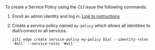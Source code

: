 
To create a Service Policy using the CLI issue the following commands.

1. Enroll an admin identity and log in. [Link to instructions](/reference/40-command-line/login.mdx)

1. Create a service policy named `my-policy` which allows all identities to dial/connect to all services.

    ```text
    ziti edge create service-policy my-policy Dial --identity-roles '#all' --service-roles '#all'
    ```
